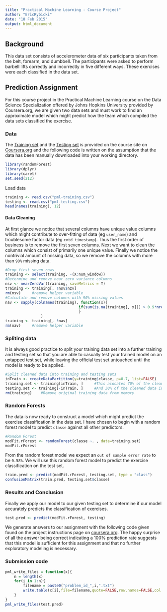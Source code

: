 ```yaml
---
title: "Practical Machine Learning - Course Project"
author: "EricRybicki"
date: "18 Feb 2015"
output: html_document
---
```

## Background
This data set consists of accelerometer data of six participants taken from the belt, forearm, and dumbbell. The participants were asked to perform barbell lifts correctly and incorrectly in five different ways. These exercises were each classified in the data set.

## Prediction Assignment
For this course project in the Practical Machine Learning course on the Data Science Specialization offered by Johns Hopkins University provided by Coursera.org, we are given two data sets and must work to find an approximate model which might predict how the team which compiled the data sets classified the exercise. 

### Data
The [Training set](https://d396qusza40orc.cloudfront.net/predmachlearn/pml-training.csv) and the [Testing set](https://d396qusza40orc.cloudfront.net/predmachlearn/pml-testing.csv) is provided on the course site on [Coursera.org](https://class.coursera.org/predmachlearn-011/human_grading/view/courses/973546/assessments/4/submissions) and the following code is written on the assumption that the data has been manually downloaded into your working directory. 

```r
library(randomForest)
library(dplyr)
library(caret)
set.seed(212)
```

Load data
```r
training <- read.csv("pml-training.csv")
testing <- read.csv("pml-testing.csv")
head(names(training), 12)
```

#### Data Cleaning
At first glance we notice that several columns have unique value columns which might contribute to over-fitting of data (eg ```user_name```) and troublesome factor data (eg ```cvtd_timestamp```). Thus the first order of business is to remove the first seven columns. Next we want to clean the columns which consist of primarily one unique value. Finally we notice the nontrivial amount of missing data, so we remove the columns with more than ```90%``` missing data. 
```r
#Drop first seven rows
training <- select(training, -(X:num_window))
#Determine and remove near zero variance columns
nsv <- nearZeroVar(training, saveMetrics = T)
training <- training[, !nsv$nzv]
rm(nsv)     #remove helper variable
#Calculate and remove columns with 90% missing values
nav <- sapply(colnames(training), function(x){
                                 if(sum(is.na(training[, x])) > 0.9*nrow(training)){return(T)}else{return(F)}
                                 }
                )
training <- training[, !nav]
rm(nav)     #remove helper variable
```

### Spliting data
It is always good practice to split your training data set into a further training and testing set so that you are able to casually test your trained model on an untapped test set, while leaving the official test set untouched until the model is ready to be applied.
```r
#Split cleaned data into training and testing sets
inTrain <- createDataPartition(y=training$classe, p=0.7, list=FALSE)
training.set <- training[inTrain, ]     #This alocates 70% of the cleaned data into the new training set
testing.set <- training[-inTrain, ]     #And 30% of the cleaned data into our casual testing set
rm(training)    #Remove original training data from memory
```

### Random Forests
The data is now ready to construct a model which might predict the exercise classification in the data set. I have chosen to begin with a random forest model to predict ```classe``` against all other predictors. 
```r
#Random Forest
modFit.rForest <- randomForest(classe ~. , data=training.set)
modFit.rForest
```
From the random forest model we expect an ```out of sample error rate``` to be ```0.58%```.
We will use this random forest model to predict the exercise classification on the test set.
```r
train.pred <- predict(modFit.rForest, testing.set, type = "class")
confusionMatrix(train.pred, testing.set$classe)
```

### Results and Conclusion
Finally we apply our model to our given testing set to determine if our model accurately predicts the classification of exercises. 
```r
test.pred <- predict(modFit.rForest, testing)
```

We generate answers to our assignment with the following code given found on the project instructions page on [coursera.org](https://class.coursera.org/predmachlearn-011/assignment/view?assignment_id=5). The happy surprise of all the answer being correct indicating a 100% prediction rate suggests that this model is sufficient for this assignment and that no further exploratory modeling is necessary. 

### Submission code
```r
pml_write_files = function(x){
    n = length(x)
    for(i in 1:n){
        filename = paste0("problem_id_",i,".txt")
        write.table(x[i],file=filename,quote=FALSE,row.names=FALSE,col.names=FALSE)
    }
}
pml_write_files(test.pred)
```
